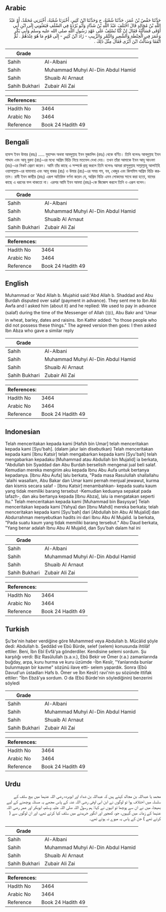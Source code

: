 ## Arabic


<div dir="rtl" lang="ar" style={{fontSize:'larger',backgroundColor:'#f8f9fa',padding:20}}>
حَدَّثَنَا حَفْصُ بْنُ عُمَرَ، حَدَّثَنَا شُعْبَةُ، ح وَحَدَّثَنَا ابْنُ كَثِيرٍ، أَخْبَرَنَا شُعْبَةُ، أَخْبَرَنِي مُحَمَّدٌ، أَوْ عَبْدُ اللَّهِ بْنُ مُجَالِدٍ قَالَ اخْتَلَفَ عَبْدُ اللَّهِ بْنُ شَدَّادٍ وَأَبُو بُرْدَةَ فِي السَّلَفِ فَبَعَثُونِي إِلَى ابْنِ أَبِي أَوْفَى فَسَأَلْتُهُ فَقَالَ إِنْ كُنَّا نُسْلِفُ عَلَى عَهْدِ رَسُولِ اللَّهِ صلى الله عليه وسلم وَأَبِي بَكْرٍ وَعُمَرَ فِي الْحِنْطَةِ وَالشَّعِيرِ وَالتَّمْرِ وَالزَّبِيبِ - زَادَ ابْنُ كَثِيرٍ - إِلَى قَوْمٍ مَا هُوَ عِنْدَهُمْ ‏.‏ ثُمَّ اتَّفَقَا وَسَأَلْتُ ابْنَ أَبْزَى فَقَالَ مِثْلَ ذَلِكَ ‏.‏
</div>
<div style={{backgroundColor:'#f8f9fa',padding:20, marginBottom: 10}}><table> <thead> <tr> <th>Grade</th> <th></th> </tr> </thead> <tbody> <tr><td>Sahih</td><td>Al-Albani</td></tr><tr><td>Sahih</td><td>Muhammad Muhyi Al-Din Abdul Hamid</td></tr><tr><td>Sahih</td><td>Shuaib Al Arnaut</td></tr><tr><td>Sahih Bukhari</td><td>Zubair Ali Zai</td></tr></tbody></table><table> <thead> <tr> <th>References:</th> <th></th> </tr> </thead> <tbody><tr><td>Hadith No</td><td>3464</td></tr><tr><td>Arabic No</td><td>3464</td></tr><tr><td>Reference</td><td>Book 24 Hadith 49</td></tr></tbody></table></div>

## Bengali


<div dir="ltr" lang="bn" style={{fontSize:'larger',backgroundColor:'#f8f9fa',padding:20}}>
হাফস ইবন উমার (রহঃ) ..... মুহাম্মদ অথবা আবদুল্লাহ ইবন মুজালিদ (রহঃ) থেকে বর্ণিত। তিনি বলেনঃ আবদুল্লাহ ইবন শাদ্দাদ এবং আবূ বুরদা (রাঃ)-এর মধ্যে অগ্রিম বিক্রি নিয়ে মতভেদ দেখা দেয়। তখন তাঁরা আমাকে ইবন আবূ আওফা (রাঃ)-এর নিকট প্রেরণ করেন। আমি তাঁর কাছে এ সম্পর্কে প্রশ্ন করলে তিনি বলেনঃ আমরা রাসূলুল্লাহ সাল্লাল্লাহু আলাইহি ওয়াসাল্লাম-এর যামানায় এবং আবূ বাকর (রাঃ) ও উমার (রাঃ)-এর সময় গম, যব, খেজুর এবং কিসমিস অগ্রিম বিক্রি করতাম। রাবী ইবন কাছীর (রহঃ) এরূপ অতিরিক্ত বর্ণনা করেন যে, অগ্রিম বিক্রি এমন লোকদের সাথে করা হতো, যাদের কাছে এ ধরনের ফল থাকতো না। এরপর আমি ইবন আবযা (রহঃ)-কে জিজ্ঞেস করলে তিনি ও এরূপ বলেন।
</div>
<div style={{backgroundColor:'#f8f9fa',padding:20, marginBottom: 10}}><table> <thead> <tr> <th>Grade</th> <th></th> </tr> </thead> <tbody> <tr><td>Sahih</td><td>Al-Albani</td></tr><tr><td>Sahih</td><td>Muhammad Muhyi Al-Din Abdul Hamid</td></tr><tr><td>Sahih</td><td>Shuaib Al Arnaut</td></tr><tr><td>Sahih Bukhari</td><td>Zubair Ali Zai</td></tr></tbody></table><table> <thead> <tr> <th>References:</th> <th></th> </tr> </thead> <tbody><tr><td>Hadith No</td><td>3464</td></tr><tr><td>Arabic No</td><td>3464</td></tr><tr><td>Reference</td><td>Book 24 Hadith 49</td></tr></tbody></table></div>

## English


<div dir="ltr" lang="en" style={{fontSize:'larger',backgroundColor:'#f8f9fa',padding:20}}>
Muhammad or 'Abd Allah b. Mujahid said:'Abd Allah b. Shaddad and Abu Burdah disputed over salaf (payment in advance). They sent me to Ibn Abi Awfa and I asked him (about it) and he replied: We used to pay in advance (salaf) during the time of the Messenger of Allah (ﷺ), Abu Bakr and 'Umar in wheat, barley, dates and raisins. Ibn Kathir added: "to those people who did not possess these things." The agreed version then goes: I then asked Ibn Abza who gave a similar reply
</div>
<div style={{backgroundColor:'#f8f9fa',padding:20, marginBottom: 10}}><table> <thead> <tr> <th>Grade</th> <th></th> </tr> </thead> <tbody> <tr><td>Sahih</td><td>Al-Albani</td></tr><tr><td>Sahih</td><td>Muhammad Muhyi Al-Din Abdul Hamid</td></tr><tr><td>Sahih</td><td>Shuaib Al Arnaut</td></tr><tr><td>Sahih Bukhari</td><td>Zubair Ali Zai</td></tr></tbody></table><table> <thead> <tr> <th>References:</th> <th></th> </tr> </thead> <tbody><tr><td>Hadith No</td><td>3464</td></tr><tr><td>Arabic No</td><td>3464</td></tr><tr><td>Reference</td><td>Book 24 Hadith 49</td></tr></tbody></table></div>

## Indonesian


<div dir="ltr" lang="id" style={{fontSize:'larger',backgroundColor:'#f8f9fa',padding:20}}>
Telah menceritakan kepada kami [Hafsh bin Umar] telah menceritakan kepada kami [Syu'bah]. (dalam jalur lain disebutkan) Telah menceritakan kepada kami [Ibnu Katsir] telah mengabarkan kepada kami [Syu'bah] telah mengabarkan kepadaku [Muhammad atau Abdullah bin Mujalid] ia berkata, "Abdullah bin Syaddad dan Abu Burdah berselisih mengenai jual beli salaf. Kemudian mereka mengirim aku kepada Ibnu Abu Aufa untuk bertanya kepadanya. [Ibnu Abu Aufa] lalu berkata, "Pada masa Rasulullah shallallahu 'alaihi wasallam, Abu Bakar dan Umar kami pernah menjual jewawut, kurma dan kismis secara salaf - [Ibnu Katsir] menambahkan- kepada suatu kaum yang tidak memiliki barang tersebut -Kemudian keduanya sepakat pada lafazh-, dan aku bertanya kepada [Ibnu Abza], lalu ia mengatakan seperti itu." Telah menceritakan kepada kami [Muhammad bin Basysyar] Telah menceritakan kepada kami [Yahya] dan [Ibnu Mahdi] mereka berkata; telah menceritakan kepada kami [Syu'bah] dari [Abdullah bin Abu Al Mujalid] dan Abdurrahman menyebutkan hadits ini dari Ibnu Abu Al Mujalid. Ia berkata, "Pada suatu kaum yang tidak memiliki barang tersebut." Abu Daud berkata, "Yang benar adalah Ibnu Abu Al Mujalid, dan Syu'bah dalam hal ini
</div>
<div style={{backgroundColor:'#f8f9fa',padding:20, marginBottom: 10}}><table> <thead> <tr> <th>Grade</th> <th></th> </tr> </thead> <tbody> <tr><td>Sahih</td><td>Al-Albani</td></tr><tr><td>Sahih</td><td>Muhammad Muhyi Al-Din Abdul Hamid</td></tr><tr><td>Sahih</td><td>Shuaib Al Arnaut</td></tr><tr><td>Sahih Bukhari</td><td>Zubair Ali Zai</td></tr></tbody></table><table> <thead> <tr> <th>References:</th> <th></th> </tr> </thead> <tbody><tr><td>Hadith No</td><td>3464</td></tr><tr><td>Arabic No</td><td>3464</td></tr><tr><td>Reference</td><td>Book 24 Hadith 49</td></tr></tbody></table></div>

## Turkish


<div dir="ltr" lang="tr" style={{fontSize:'larger',backgroundColor:'#f8f9fa',padding:20}}>
Şu'be'nin haber verdiğine göre Muhammed veya Abdullah b. Mücâlid şöyle dedi: Abdullah b. Şeddâd ve Ebû Bürde, selef (selem) konusunda ihtilâf ettiler. Beni, İbn Ebî Evfâ'ya gönderdiler. Kendisine selemi sordum. Şu karşılığı verdi: Biz Rasûlullah (s.a.v.), Ebû Bekir ve Ömer (r.a.) zamanlarında buğday, arpa, kuru hurma ve kuru üzümde -İbn Kesîr, "Yanlarında bunlar bulunmayan bir kavme" sözünü ilave etti- selem yapardık. Sonra (Ebû Davud'un üstadları Hafs b. Ömer ve İbn Kesîr) ravi'nin şu sözünde ittifak ettiler: "İbn Ebzâ'ya sordum. O da (Ebû Bürde'nin söylediğinin) benzerini söyledi
</div>
<div style={{backgroundColor:'#f8f9fa',padding:20, marginBottom: 10}}><table> <thead> <tr> <th>Grade</th> <th></th> </tr> </thead> <tbody> <tr><td>Sahih</td><td>Al-Albani</td></tr><tr><td>Sahih</td><td>Muhammad Muhyi Al-Din Abdul Hamid</td></tr><tr><td>Sahih</td><td>Shuaib Al Arnaut</td></tr><tr><td>Sahih Bukhari</td><td>Zubair Ali Zai</td></tr></tbody></table><table> <thead> <tr> <th>References:</th> <th></th> </tr> </thead> <tbody><tr><td>Hadith No</td><td>3464</td></tr><tr><td>Arabic No</td><td>3464</td></tr><tr><td>Reference</td><td>Book 24 Hadith 49</td></tr></tbody></table></div>

## Urdu


<div dir="rtl" lang="ur" style={{fontSize:'larger',backgroundColor:'#f8f9fa',padding:20}}>
محمد یا عبداللہ بن مجالد کہتے ہیں کہ عبداللہ بن شداد اور ابوبردہ رضی اللہ عنہما میں بیع سلف کے سلسلہ میں اختلاف ہوا تو لوگوں نے ابن ابی اوفی رضی اللہ عنہ کے پاس مجھے یہ مسئلہ پوچھنے کے لیے بھیجا، میں نے ان سے پوچھا تو انہوں نے کہا: ہم رسول اللہ صلی اللہ علیہ وسلم، ابوبکر اور عمر رضی اللہ عنہما کے زمانہ میں گیہوں، جو، کھجور اور انگور خریدنے میں سلف کیا کرتے تھے، اور ان لوگوں سے ( کرتے تھے ) جن کے پاس یہ میوے نہ ہوتے تھے۔
</div>
<div style={{backgroundColor:'#f8f9fa',padding:20, marginBottom: 10}}><table> <thead> <tr> <th>Grade</th> <th></th> </tr> </thead> <tbody> <tr><td>Sahih</td><td>Al-Albani</td></tr><tr><td>Sahih</td><td>Muhammad Muhyi Al-Din Abdul Hamid</td></tr><tr><td>Sahih</td><td>Shuaib Al Arnaut</td></tr><tr><td>Sahih Bukhari</td><td>Zubair Ali Zai</td></tr></tbody></table><table> <thead> <tr> <th>References:</th> <th></th> </tr> </thead> <tbody><tr><td>Hadith No</td><td>3464</td></tr><tr><td>Arabic No</td><td>3464</td></tr><tr><td>Reference</td><td>Book 24 Hadith 49</td></tr></tbody></table></div>